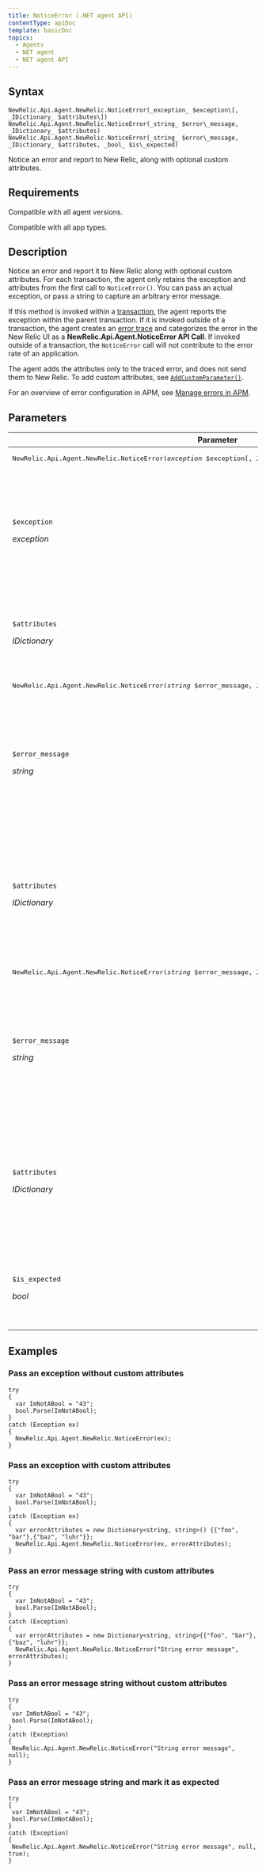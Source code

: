 ```yaml
---
title: NoticeError (.NET agent API)
contentType: apiDoc
template: basicDoc
topics:
  - Agents
  - NET agent
  - NET agent API
---
```


## Syntax

~~~
NewRelic.Api.Agent.NewRelic.NoticeError(_exception_ $exception\[, _IDictionary_ $attributes\])
NewRelic.Api.Agent.NewRelic.NoticeError(_string_ $error\_message, _IDictionary_ $attributes)
NewRelic.Api.Agent.NewRelic.NoticeError(_string_ $error\_message, _IDictionary_ $attributes, _bool_ $is\_expected)
~~~
Notice an error and report to New Relic, along with optional custom attributes.

## Requirements

Compatible with all agent versions.

Compatible with all app types.

## Description

Notice an error and report it to New Relic along with optional custom attributes. For each transaction, the agent only retains the exception and attributes from the first call to `NoticeError()`. You can pass an actual exception, or pass a string to capture an arbitrary error message.

If this method is invoked within a [transaction](/docs/accounts-partnerships/education/getting-started-new-relic/glossary#transaction), the agent reports the exception within the parent transaction. If it is invoked outside of a transaction, the agent creates an [error trace](/docs/apm/applications-menu/events/view-apm-error-analytics) and categorizes the error in the New Relic UI as a **NewRelic.Api.Agent.NoticeError API Call**. If invoked outside of a transaction, the `NoticeError` call will not contribute to the error rate of an application.

<div className="callout-tip"><p>The agent adds the attributes only to the traced error, and does not send them to New Relic. To add custom attributes, see <a href="/docs/agents/net-agent/net-agent-api/addcustomparameter-net-agent"><code>AddCustomParameter()</code></a>.</p></div>
<div className="callout-tip"><p>For an overview of error configuration in APM, see <a href="/docs/agents/manage-apm-agents/agent-data/manage-errors-apm-collect-ignore-mark-expected">Manage errors in APM</a>.</p></div>

## Parameters

<table><thead><tr><th width="25%">Parameter</th><th>Description</th></tr></thead><tbody><tr><td colSpan={2}><pre>NewRelic.Api.Agent.NewRelic.NoticeError(<em>exception</em> $exception[, <em>IDictionary</em> $attributes])</pre></td></tr><tr><td><p><code>$exception</code></p><p><em>exception</em></p></td><td>Required. The exception you want to instrument. Only the first 10,000 characters from the stack trace are retained.</td></tr><tr><td><p><code>$attributes</code></p><p><em>IDictionary</em></p></td><td>Optional. Specify key/value pairs of attributes to annotate the error message.</td></tr><tr><td colSpan={2}><pre>NewRelic.Api.Agent.NewRelic.NoticeError(<em>string</em> $error_message, <em>IDictionary</em> $attributes)</pre></td></tr><tr><td><p><code>$error_message</code></p><p><em>string</em></p></td><td>Required. Specify a string to report to New Relic as though it's an exception. Only the first 1,000 characters are retained.</td></tr><tr><td><p><code>$attributes</code></p><p><em>IDictionary</em></p></td><td>Required (can be null). Specify key/value pairs of attributes to annotate the error message. To send no attributes, pass <code>null</code>.</td></tr><tr><td colSpan={2}><pre>NewRelic.Api.Agent.NewRelic.NoticeError(<em>string</em> $error_message, <em>IDictionary</em> $attributes, <em>bool</em> $is_expected)</pre></td></tr><tr><td><p><code>$error_message</code></p><p><em>string</em></p></td><td>Required. Specify a string to report to New Relic as though it's an exception. Only the first 1,000 characters are retained.</td></tr><tr><td><p><code>$attributes</code></p><p><em>IDictionary</em></p></td><td>Required (can be null). Specify key/value pairs of attributes to annotate the error message. To send no attributes, pass <code>null</code>.</td></tr><tr><td><p><code>$is_expected</code></p><p><em>bool</em></p></td><td>Mark error as expected so that it won't affect Apdex score and error rate.</td></tr></tbody></table>

## Examples

### Pass an exception without custom attributes

~~~
try
{
  var ImNotABool = "43";
  bool.Parse(ImNotABool);
}
catch (Exception ex)
{
  NewRelic.Api.Agent.NewRelic.NoticeError(ex);
}
~~~

### Pass an exception with custom attributes

~~~
try
{
  var ImNotABool = "43";
  bool.Parse(ImNotABool);
}
catch (Exception ex)
{
  var errorAttributes = new Dictionary<string, string>() {{"foo", "bar"},{"baz", "luhr"}};
  NewRelic.Api.Agent.NewRelic.NoticeError(ex, errorAttributes);
}
~~~

### Pass an error message string with custom attributes

~~~
try
{
  var ImNotABool = "43";
  bool.Parse(ImNotABool);
}
catch (Exception)
{
  var errorAttributes = new Dictionary<string, string>{{"foo", "bar"},{"baz", "luhr"}};
  NewRelic.Api.Agent.NewRelic.NoticeError("String error message", errorAttributes);
}
~~~

### Pass an error message string without custom attributes

~~~
try
{
 var ImNotABool = "43";
 bool.Parse(ImNotABool);
}
catch (Exception)
{
 NewRelic.Api.Agent.NewRelic.NoticeError("String error message", null);
}
~~~

### Pass an error message string and mark it as expected

~~~
try
{
 var ImNotABool = "43";
 bool.Parse(ImNotABool);
}
catch (Exception)
{
 NewRelic.Api.Agent.NewRelic.NoticeError("String error message", null, true);
}
~~~